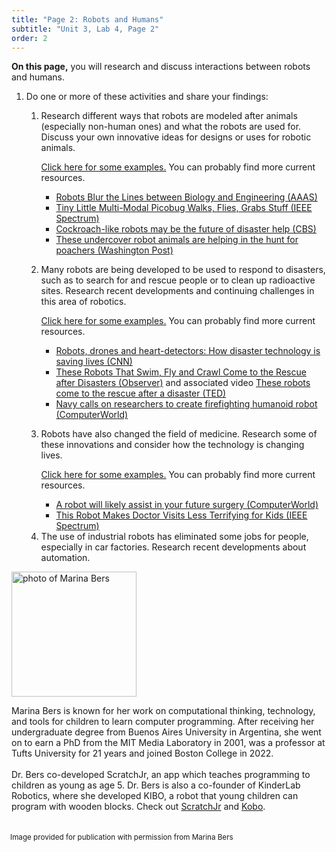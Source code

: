```yaml
---
title: "Page 2: Robots and Humans"
subtitle: "Unit 3, Lab 4, Page 2"
order: 2
---
```


::: learn
<p><strong>On this page,</strong> you will research and discuss
interactions between robots and humans.</p>
:::

::: {#first .forYouToDo}
<ol>

<li>

Do one or more of these activities and share your findings:

<ol>

<li>

Research different ways that robots are modeled after animals
(especially non-human ones) and what the robots are used for. Discuss
your own innovative ideas for designs or uses for robotic animals.

::: endnote
<p><a href="#hint-animals" data-toggle="collapse" title="Click here for some examples of ways that robots are modeled after animals.">Click
here for some examples.</a> You can probably find more current
resources.</p>

::: {#hint-animals .collapse}
<ul>

<li><a href="http://www.aaas.org/news/robots-blur-lines-between-biology-and-engineering" target="_blank" title="Robots Blur the Lines between Biology and Engineering (AAAS)">Robots
Blur the Lines between Biology and Engineering (AAAS)</a></li>

<!--<li><a href="http://www.livescience.com/topics/robots/" target="_blank" title="Live Science">Collection of news articles</a> (current)</li>-->

<li><a href="http://spectrum.ieee.org/automaton/robotics/drones/tiny-little-multimodal-picobug" target="_blank" title="Tiny Little Multi-Modal Picobug Walks, Flies, Grabs Stuff (IEEE Spectrum)">Tiny
Little Multi-Modal Picobug Walks, Flies, Grabs Stuff (IEEE
Spectrum)</a></li>

<li><a href="http://www.cbsnews.com/news/cockroach-like-robots-may-be-the-future-of-disaster-help/" target="_blank" title="Cockroach-like robots may be the future of disaster help (CBS)">Cockroach-like
robots may be the future of disaster help (CBS)</a></li>

<li><a href="https://www.washingtonpost.com/news/animalia/wp/2016/02/24/quiz-can-you-tell-a-real-deer-from-a-robo-deer/" target="_blank" title="These undercover robot animals are helping in the hunt for poachers (Washington Post)">These
undercover robot animals are helping in the hunt for poachers
(Washington Post)</a></li>

</ul>
:::
:::

</li>

<li>

Many robots are being developed to be used to respond to disasters, such
as to search for and rescue people or to clean up radioactive sites.
Research recent developments and continuing challenges in this area of
robotics.

::: endnote
<p><a href="#hint-disasters" data-toggle="collapse" title="Click here for some examples of robots being developed to be used to respond to disasters.">Click
here for some examples.</a> You can probably find more current
resources.</p>

::: {#hint-disasters .collapse}
<ul>

<li><a href="http://www.cnn.com/2015/08/24/us/robot-disaster-technology/" target="_blank" title="Robots, drones and heart-detectors: How disaster technology is saving lives (CNN)">Robots,
drones and heart-detectors: How disaster technology is saving lives
(CNN)</a></li>

<li><a href="http://observer.com/2015/08/these-robots-that-swim-fly-and-crawl-come-to-the-rescue-after-disasters/" target="_blank" title="These Robots That Swim, Fly and Crawl Come to the Rescue after Disasters (Observer)">These
Robots That Swim, Fly and Crawl Come to the Rescue after Disasters
(Observer)</a> and associated video
<a href="https://www.ted.com/talks/robin_murphy_these_robots_come_to_the_rescue_after_a_disaster?language=en" target="_blank" title="These robots come to the rescue after a disaster (TED)">These
robots come to the rescue after a disaster (TED)</a></li>

<li><a href="http://www.computerworld.com/article/3031657/robotics/navy-calls-on-researchers-to-create-firefighting-humanoid-robot.html" target="_blank" title="Navy calls on researchers to create firefighting humanoid robot (ComputerWorld)">Navy
calls on researchers to create firefighting humanoid robot
(ComputerWorld)</a></li>

</ul>
:::
:::

</li>

<li>

Robots have also changed the field of medicine. Research some of these
innovations and consider how the technology is changing lives.

::: endnote
<p><a href="#hint-medicine" data-toggle="collapse" title="Click here for some examples of robots in the field of medicine.">Click
here for some examples.</a> You can probably find more current
resources.</p>

::: {#hint-medicine .collapse}
<ul>

<li><a href="http://www.computerworld.com/article/3039586/healthcare-it/a-robot-will-likely-assist-in-your-future-surgery.html" target="_blank" title="A robot will likely assist in your future surgery (ComputerWorld)">A
robot will likely assist in your future surgery (ComputerWorld)</a></li>

<!--<li><a href="http://spectrum.ieee.org/robotics/medical-robots" target="_blank" title="IEEE Spectrum">Collection of articles</a> (current)</li>-->

<li><a href="http://spectrum.ieee.org/automaton/robotics/medical-robots/rxrobots-nao-doctor-visits" target="_blank" title="This Robot Makes Doctor Visits Less Terrifying for Kids (IEEE Spectrum)">This
Robot Makes Doctor Visits Less Terrifying for Kids (IEEE
Spectrum)</a></li>

</ul>
:::
:::

</li>

<li>The use of industrial robots has eliminated some jobs for people,
especially in car factories. Research recent developments about
automation.</li>

</ol>

</li>

</ol>

::: atworkFullWidth
::: imageRight
<img src="/img/atwork/Marina_Bers.JPG" title="photo of Marina Bers" alt="photo of Marina Bers" class="noshadow" height="200px"/>
:::

<p>Marina Bers is known for her work on computational thinking,
technology, and tools for children to learn computer programming. After
receiving her undergraduate degree from Buenos Aires University in
Argentina, she went on to earn a PhD from the MIT Media Laboratory in
2001, was a professor at Tufts University for 21 years and joined Boston
College in 2022. <br><br> Dr. Bers co-developed ScratchJr, an app which
teaches programming to children as young as age 5. Dr. Bers is also a
co-founder of KinderLab Robotics, where she developed KIBO, a robot that
young children can program with wooden blocks. Check out
<a href="https://www.scratchjr.org/" title="ScratchJr Website" target="_blank">ScratchJr</a>
and
<a href="https://kinderlabrobotics.com/kibo/" title="Kobo Website" target="_blank">Kobo</a>.</p>

::: {.endnote style="width:500px;margin:6px;float:right;"}
<small>Image provided for publication with permission from Marina
Bers</small>
:::
:::
:::
